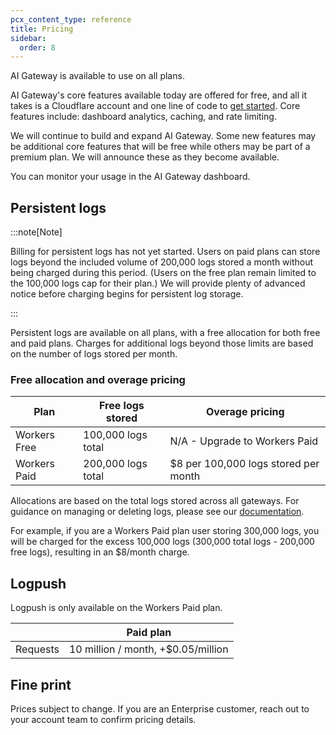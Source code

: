 ```yaml
---
pcx_content_type: reference
title: Pricing
sidebar:
  order: 8
---
```


AI Gateway is available to use on all plans.

AI Gateway's core features available today are offered for free, and all it takes is a Cloudflare account and one line of code to [get started](/ai-gateway/get-started/). Core features include: dashboard analytics, caching, and rate limiting.

We will continue to build and expand AI Gateway. Some new features may be additional core features that will be free while others may be part of a premium plan. We will announce these as they become available.

You can monitor your usage in the AI Gateway dashboard.

## Persistent logs

:::note[Note]

Billing for persistent logs has not yet started. Users on paid plans can store logs beyond the included volume of 200,000 logs stored a month without being charged during this period. (Users on the free plan remain limited to the 100,000 logs cap for their plan.) We will provide plenty of advanced notice before charging begins for persistent log storage.

:::

Persistent logs are available on all plans, with a free allocation for both free and paid plans. Charges for additional logs beyond those limits are based on the number of logs stored per month.

### Free allocation and overage pricing

| Plan         | Free logs stored   | Overage pricing                      |
| ------------ | ------------------ | ------------------------------------ |
| Workers Free | 100,000 logs total | N/A - Upgrade to Workers Paid        |
| Workers Paid | 200,000 logs total | $8 per 100,000 logs stored per month |

Allocations are based on the total logs stored across all gateways. For guidance on managing or deleting logs, please see our [documentation](/ai-gateway/observability/logging).

For example, if you are a Workers Paid plan user storing 300,000 logs, you will be charged for the excess 100,000 logs (300,000 total logs - 200,000 free logs), resulting in an $8/month charge.

## Logpush

Logpush is only available on the Workers Paid plan.

|          | Paid plan                          |
| -------- | ---------------------------------- |
| Requests | 10 million / month, +$0.05/million |

## Fine print

Prices subject to change. If you are an Enterprise customer, reach out to your account team to confirm pricing details.

